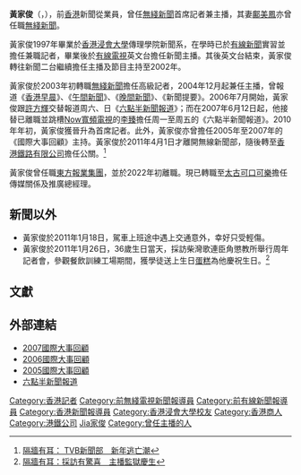 {{Otheruses|黃家俊 (消歧義)|subject=任職無綫新聞部的黃家俊|other=黃家俊其他意思}}
{{Infobox person
| 姓名    = 
| 圖像    = 
| 圖像替代 = 
| 圖像說明 = 
| 出生日期 = {{birth date and age|1975|1|26}}
| 出生地點 = 
| 逝世日期 = 
| 逝世地點 = 
| 國籍    = {{CHN-HKG}}
| 教育程度 = 浸大傳理學院新聞系學士
| 職業    = [[新聞主播|主播]]、[[公關|公關]]
| 機構    = [[有線新聞|有線新聞]]（1997-2002）<br>[[無綫新聞|無綫新聞]]（2003-2011）<br>[[香港鐵路有限公司|香港鐵路有限公司]]（2011-2018）<br>[[東方報業集團|東方報業集團]]（2018-2022）<br>[[太古飲料|太古可口可樂]]（2022-）
| 配偶    = [[鄺美鳳|鄺美鳳]]
}}
'''黃家俊'''（{{lang-en|Kendrew Wong Ka Chun}}，{{bd|1975年|1月26日||}}），前[[香港|香港]]新聞從業員，曾任[[無綫新聞|無綫新聞]]首席記者兼主播，其妻[[鄺美鳳|鄺美鳳]]亦曾任職[[無綫新聞|無綫新聞]]。

黃家俊1997年畢業於[[香港浸會大學|香港浸會大學]]傳理學院新聞系，在學時已於[[有線新聞|有線新聞]]實習並擔任兼職記者，畢業後於[[有線電視|有線電視]]英文台擔任新聞主播。其後英文台結束，黃家俊轉往新聞二台繼續擔任主播及節目主持至2002年。

黃家俊於2003年初轉職[[無綫新聞|無綫新聞]]擔任高級記者，2004年12月起兼任主播，曾報道《[[香港早晨|香港早晨]]》、《[[無綫電視翡翠台午間新聞|午間新聞]]》、《[[無綫電視晚間新聞|晚間新聞]]》、《新聞提要》。2006年7月開始，黃家俊跟[[許方輝|許方輝]]交替報道周六、日《[[六點半新聞報道|六點半新聞報道]]》；而在2007年6月12日起，他接替已離職並跳槽[[Now寬頻電視新聞|Now寬頻電視]]的[[李臻|李臻]]擔任周一至周五的《六點半新聞報道》。2010年年初，黃家俊獲晉升為首席記者。此外，黃家俊亦曾擔任2005年至2007年的《國際大事回顧》主持。黃家俊於2011年4月1日才離開無線新聞部，隨後轉至[[香港鐵路有限公司|香港鐵路有限公司]]擔任公關。<ref>[http://hk.apple.nextmedia.com/template/apple/art_main.php?iss_id=20110104&sec_id=4104&subsec_id=15333&art_id=14833330&cat_id=45&coln_id=20 隔牆有耳： TVB新聞部　新年逃亡潮]</ref>

黃家俊曾任職[[東方報業集團|東方報業集團]]，並於2022年初離職。現已轉職至[[太古飲料|太古可口可樂]]擔任傳媒關係及推廣總經理。

==新聞以外==
*黃家俊於2011年1月18日，駕車上班途中遇上交通意外，幸好只受輕傷。
*黃家俊於2011年1月26日，36歲生日當天，採訪柴灣歌連臣角懲教所舉行周年記者會，參觀餐飲訓練工場期間，獲學徒送上生日[[蛋糕|蛋糕]]為他慶祝生日。<ref>[http://hk.apple.nextmedia.com/template/apple/art_main.php?iss_id=20110127&sec_id=4104&art_id=14913086 隔牆有耳：採訪有驚喜　主播監獄慶生]</ref>

==文獻==
{{reflist}}

==外部連結==
*[http://www.youtube.com/watch?v=W-K4pbpL558&feature=related 2007國際大事回顧]
*[http://www.youtube.com/watch?v=-bwu5DdX8vg 2006國際大事回顧 ]
*[http://www.youtube.com/watch?v=iH5CtthrE9A 2005國際大事回顧]
*[http://www.youtube.com/watch?v=hHQg9k6XGg4 六點半新聞報道]

{{DEFAULTSORT:Huang黃家俊}}
[[Category:香港記者|Category:香港記者]]
[[Category:前無綫電視新聞報導員|Category:前無綫電視新聞報導員]]
[[Category:前有線新聞報導員|Category:前有線新聞報導員]]
[[Category:香港新聞報導員|Category:香港新聞報導員]]
[[Category:香港浸會大學校友|Category:香港浸會大學校友]]
[[Category:香港商人|Category:香港商人]]
[[Category:港鐵公司|Category:港鐵公司]]
[[Category:黃姓|Jia家俊]]
[[Category:曾任主播的人|Category:曾任主播的人]]
